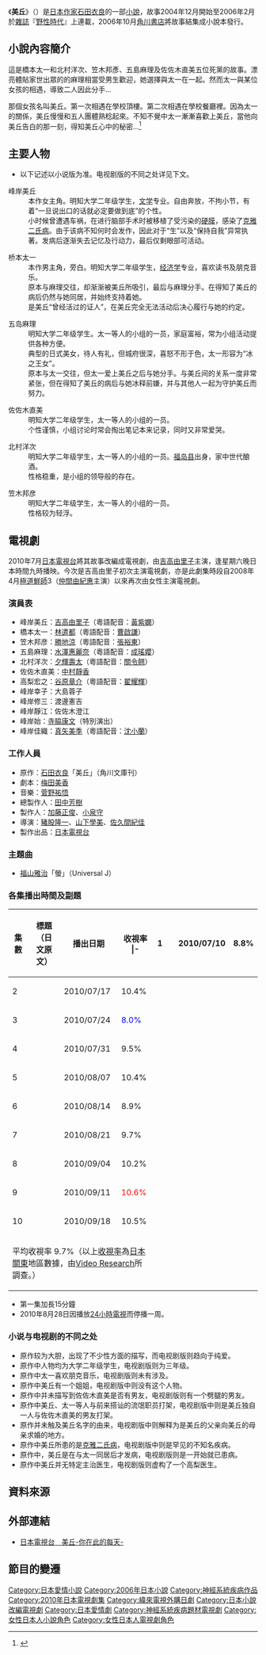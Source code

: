 {{refimprove|time=2019-08-19}}
{{Infobox book
| name = 美丘
| orig_title = 
| image = 
| image_size = 
| image_caption = 
| author = [[石田衣良|石田衣良]]
| translator = 林佩瑾
| illustrator = 
| release_date ={{flagicon|JPN}} 2006年10月31日、{{flagicon|TWN}} 2009年6月20日 
| publisher ={{flagicon|JPN}} [[角川書店|角川書店]]、{{flagicon|TWN}} [[台灣角川|台灣角川]]
| genre = [[戀愛小説|戀愛小説]]
| country = {{JPN}}
| language = [[日本語|日本語]]
| media_type = [[単行本|単行本]]
| pages = {{flagicon|JPN}}291、{{flagicon|TWN}}256
| preceded_by = 
| followed_by = 
| website = 
| isbn = {{flagicon|JPN}}ISBN 4-04-873718-X、{{flagicon|TWN}}ISBN 9789862370971
}}
《'''美丘'''》（{{lang|ja|みおか}}）是[[日本|日本]][[作家|作家]][[石田衣良|石田衣良]]的一部[[小說|小說]]，故事2004年12月開始至2006年2月於[[雜誌|雜誌]]『[[野性時代|野性時代]]』上連載，2006年10月[[角川書店|角川書店]]將故事結集成小說本發行。

== 小說內容簡介 ==
這是橋本太一和北村洋次、笠木邦彥、五島麻理及佐佐木直美五位死黨的故事。漂亮體貼家世出眾的的麻理相當受男生歡迎，她選擇與太一在一起。然而太一與某位女孩的相遇，導致二人因此分手…

那個女孩名叫美丘。第一次相遇在學校頂樓。第二次相遇在學校餐廳裡。因為太一的關係，美丘慢慢和五人團體熟稔起來。不知不覺中太一漸漸喜歡上美丘，當他向美丘告白的那一刻，得知美丘心中的秘密…<ref>{{Cite web |url=http://www.eslite.com/product.aspx?pgid=1001125121870577 |title=存档副本 |access-date=2015-01-12 |archive-date=2019-05-02 |archive-url=https://web.archive.org/web/20190502065946/http://www.eslite.com/product.aspx?pgid=1001125121870577 |dead-url=no }}</ref>

==主要人物==
*以下记述以小说版为准。电视剧版的不同之处详见下文。

;峰岸美丘
:本作女主角。明知大学二年级学生，[[文学|文学]]专业。自由奔放，不拘小节，有着“一旦说出口的话就必定要做到底”的个性。
:小时候曾遭遇车祸，在进行脑部手术时被移植了受污染的[[硬膜|硬膜]]，感染了[[克雅二氏病|克雅二氏病]]。由于该病不知何时会发作，因此对于“生”以及“保持自我”异常执著。发病后逐渐失去记忆及行动力，最后仅剩眼部可活动。

;桥本太一
:本作男主角，旁白。明知大学二年级学生，[[经济学|经济学]]专业，喜欢读书及朋克音乐。
:原本与麻理交往，却渐渐被美丘所吸引，最后与麻理分手。在得知了美丘的病后仍然与她同居，并始终支持着她。
:是美丘“曾经活过的证人”，在美丘完全无法活动后决心履行与她的约定。

;五岛麻理
:明知大学二年级学生。太一等人的小组的一员，家庭富裕，常为小组活动提供各种方便。
:典型的日式美女，待人有礼，但城府很深，喜怒不形于色，太一形容为“冰之王女”。
:原本与太一交往，但太一爱上美丘之后与她分手。与美丘间的关系一度非常紧张，但在得知了美丘的病后与她冰释前嫌，并与其他人一起为守护美丘而努力。

;佐佐木直美
:明知大学二年级学生，太一等人的小组的一员。
:个性谨慎，小组讨论时常会掏出笔记本来记录，同时又非常爱哭。

;北村洋次
:明知大学二年级学生，太一等人的小组的一员。[[福岛县|福岛县]]出身，家中世代酿酒。
:性格稳重，是小组的领导般的存在。

;笠木邦彦
:明知大学二年级学生，太一等人的小组的一员。
:性格较为轻浮。

==電視劇==
{{Infobox television
| show_name          = 美丘-你在此的每天-<br>{{lang|ja|美丘-君がいた日々-}}<br>MIOKA - MY LAST DAYS WITH YOU -
| image              = 
| caption            = 
| format             = 日本電視劇
| camera             = 
| picture_format     = 
| runtime            = 
| creator            = 
| director           = 
| developer          = [[石田衣良|石田衣良]]（原作）<br />[[梅田美香|梅田美香]]（劇本）
| executive_producer = [[田中芳樹_(製作人)|田中芳樹]]、[[加藤正俊|加藤正俊]]、[[小泉守|小泉守]]
| starring           = [[吉高由里子|吉高由里子]]、[[林遣都|林遣都]]、[[勝地涼|勝地涼]]、[[水澤惠麗奈|水澤惠麗奈]]、[[夕輝壽太|夕輝壽太]]、[[中村靜香|中村靜香]]、[[寺脇康文|寺脇康文]]、[[谷原章介|谷原章介]]、[[真矢美季|真矢美季]]
| narrated           = 
| country            = {{JPN}}
| 語言                = [[日語|日語]]
| 外景                = {{JPN}}
| network            = [[日本電視台|日本電視台]]
| first_run          = {{JPN}}
| first_aired        = 2010年7月7日
| last_aired         = 2010年9月18日
| num_episodes       = 
| website            = http://www.ntv.co.jp/mioka/
| imdb_id            = 
| tv_com_id          = 
}}

2010年7月[[日本電視台|日本電視台]]將其故事改編成電視劇，由[[吉高由里子|吉高由里子]]主演，逢星期六晚日本時間九時播映。今次是吉高由里子初次主演電視劇，亦是此劇集時段自2008年4月[[極道鮮師|極道鮮師]]3（[[仲間由紀惠|仲間由紀惠]]主演）以來再次由女性主演電視劇。

===演員表===
* 峰岸美丘：[[吉高由里子|吉高由里子]]（粵語配音：[[黃紫嫻|黃紫嫻]]）
* 橋本太一：[[林遣都|林遣都]]（粵語配音：[[曹啟謙|曹啟謙]]）
* 笠木邦彦：[[勝地涼|勝地涼]]（粵語配音：[[張裕東|張裕東]]）
* 五島麻理：[[水澤惠麗奈|水澤惠麗奈]]（粵語配音：[[成瑤孆|成瑤孆]]）
* 北村洋次：[[夕輝壽太|夕輝壽太]]（粵語配音：[[關令翹|關令翹]]）
* 佐佐木直美：[[中村靜香|中村靜香]]
* 高梨宏之：[[谷原章介|谷原章介]]（粵語配音：[[翟耀輝|翟耀輝]]）
* 峰岸幸子：大島蓉子
* 峰岸修三：渡邊憲吉
* 峰岸靜江：佐佐木澄江
* 峰岸始：[[寺脇康文|寺脇康文]]（特別演出）
* 峰岸佳織：[[真矢美季|真矢美季]]（粵語配音：[[沈小蘭|沈小蘭]]）

=== 工作人員 ===
* 原作：[[石田衣良|石田衣良]]「美丘」（角川文庫刊）
* 劇本：[[梅田美香|梅田美香]]
* 音樂：[[菅野祐悟|菅野祐悟]]
* 總製作人：[[田中芳樹_(製作人)|田中芳樹]]
* 製作人：[[加藤正俊|加藤正俊]]、[[小泉守|小泉守]]
* 導演：[[豬股隆一|豬股隆一]]、[[山下學美|山下學美]]、[[佐久間紀佳|佐久間紀佳]]
* 製作出品：[[日本電視台|日本電視台]]

===主題曲=== 
* [[福山雅治|福山雅治]]「螢」（Universal J）

=== 各集播出時間及副題 ===
{| class="wikitable" style="text-align:center" border="1" cellspacing="2" cellpadding="1" 
!集數!!標題（日文原文）!!播出日期!!收視率
|-{{grey row}}
|1||{{lang|ja|私あとどれ位生きられますか?命と恋…そして家族}}||2010/07/10||8.8%
|-
|2||{{lang|ja|命の期限…好きだけどさよなら}}||2010/07/17||10.4%
|-
|3||{{lang|ja|涙の約束…ずっとそばにいる!}}||2010/07/24||<font color=blue>8.0%
|-
|4||{{lang|ja|発症…大切な記憶が消えていく}}||2010/07/31||9.5%
|-
|5||{{lang|ja|結婚…出産 私にはできないんだ}}||2010/08/07||10.4%
|-
|6||{{lang|ja|いらない命なんてないんだよ!}}||2010/08/14||8.9%
|-
|7||{{lang|ja|急変! 私が私でなくなっていく}}||2010/08/21||9.7%
|-
|8||{{lang|ja|体が動かない…最後の家族旅行}}||2010/09/04||10.2%
|-
|9||{{lang|ja|絶望…私の命を終わりにして!}}||2010/09/11||<font color=red>10.6%
|-
|10||{{lang|ja|最期の時 この命をありがとう}}||2010/09/18||10.5%
|-
!colspan="4"|平均收視率 9.7%（以上[[收視率|收視率]]為[[日本|日本]][[关东地方|關東]]地區數據，由[[Video_Research|Video Research]]所調查。）
|}

*第一集加長15分鐘
*2010年8月28日因播放[[24小時電視|24小時電視]]而停播一周。

===小说与电视剧的不同之处===
*原作较为大胆，出现了不少性方面的描写，而电视剧版则趋向于纯爱。
*原作中人物均为大学二年级学生，电视剧版则为三年级。
*原作中太一喜欢朋克音乐，电视剧版则未有涉及。
*原作中美丘有一个姐姐，电视剧版中则没有这个人物。
*原作中并未描写到佐佐木直美是否有男友，电视剧版则有一个劈腿的男友。
*原作中美丘、太一等人与前来搭讪的流氓职员打架，电视剧版中则是美丘独自一人与佐佐木直美的男友打架。
*原作并未触及美丘名字的由来，电视剧版中则解释为是美丘的父亲向美丘的母亲求婚的地方。
*原作中美丘所患的是[[克雅二氏病|克雅二氏病]]，电视剧版中则是罕见的不知名疾病。
*原作中，美丘是在与太一同居后才发病，电视剧版则是一开始就已患病。
*原作中美丘并无特定主治医生，电视剧版则虚构了一个高梨医生。

==資料來源==
{{reflist}}

==外部連結==
*{{ja}}[http://www.ntv.co.jp/mioka/ 日本電視台　美丘-你在此的每天-] {{Wayback|url=http://www.ntv.co.jp/mioka/ |date=20210412052140 }}

==節目的變遷==
{{電視節目的變遷|
電視台={{JPN}}[[日本電視台|日本電視台]]|
播放檔次=[[日本電視台週六連續劇|日本電視台週六連續劇]]|
節目名稱=美丘-你在此的每天-<br>（2010.7.10 - 2010.9.18）|
上一節目=[[怪物王子|怪物王子]]<br>（2010.4.17 - 2010.6.12）|
下一節目=[[Q10_(電視劇)|Q10]]<br>（2010.10.16 - 2010.12.11）|
}}
{{電視節目的變遷
|電視台={{flagicon|HK}} 香港 [[無綫劇集台|無綫劇集台]]
|播放檔次=星期六 17:30-19:15
|節目名稱=美丘<br />（2011.08.13 - 2011.09.10）
|上一節目={{link-ja|換臉怪醫|FACE MAKER|-{換臉怪醫}-}}<br />（2011.08.06）
|下一節目=[[追稅女王|-{追稅女王}-]]<br />（2011.09.17 - 2011.10.08）
|2電視台= {{flagicon|Hong Kong}} 香港 [[高清翡翠台|高清翡翠台]]
|2播放檔次= 星期日09:00-11:00
|2節目名稱=美丘<br /> （2012.11.04 - 2012.12.09）
|2上一節目=[[Real_Clothes#電視劇|-{真我霓裳}-]]<br >（2012.09.23 - 2012.10.28）
|2下一節目=[[決定不哭的日子|決定不哭的日子]]<br />（2012.12.16 - 2013.01.13）<br />[[決定不哭的日子|-{決定不哭的日子~秘書室起義}-]]<br />（2013.01.20）
}}
{{電視節目的變遷
|電視台={{flagicon|Taiwan}} [[緯來日本台|緯來日本台]]
|播放檔次= 週一至週五 22:00至23:00（9月26日至9月28日23:00至24:00撥出）
|節目名稱='''美丘'''<br/>（2012.09.17 - 2012.09.28）
|上一節目=[[幸福送行者|幸福送行者]]<br/>（2012.09.03 - 2012.09.14）
|下一節目=[[媽媽們的戰爭|媽媽們的戰爭]]<br/>（2012.10.02 - 2012.10.16）<br/>22:00至23:00
-----------------------
平日綜藝（23:00至24:00）
}}

{{日本電視台週六連續劇}}
{{2012年台灣播出之日劇}}

{{DEFAULTSORT:Mioka}}
[[Category:日本愛情小說|Category:日本愛情小說]]
[[Category:2006年日本小說|Category:2006年日本小說]]
[[Category:神經系統疾病作品|Category:神經系統疾病作品]]
[[Category:2010年日本電視劇集|Category:2010年日本電視劇集]]
[[Category:緯來電視外購日劇|Category:緯來電視外購日劇]]
[[Category:日本小說改編電視劇|Category:日本小說改編電視劇]]
[[Category:日本愛情劇|Category:日本愛情劇]]
[[Category:神經系統疾病題材電視劇|Category:神經系統疾病題材電視劇]]
[[Category:女性日本人小說角色|Category:女性日本人小說角色]]
[[Category:女性日本人電視劇角色|Category:女性日本人電視劇角色]]